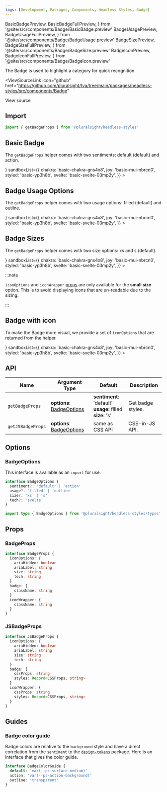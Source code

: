 ```yaml
---
tags: [Development, Packages, Components, Headless Styles, Badge]
---
```


<!-- TODO: As of 2.0.0-beta.17 live-codeblock do not support imports. -->
<!-- Keep an eye out so we can kill the components we are importing in. -->
<!-- https://docusaurus.io/docs/markdown-features/code-blocks#imports -->

  BasicBadgePreview,
  BasicBadgeFullPreview,
} from '@site/src/components/Badge/BasicBadge.preview'
  BadgeUsagePreview,
  BadgeUsageFullPreview,
} from '@site/src/components/Badge/BadgeUsage.preview'
  BadgeSizePreview,
  BadgeSizeFullPreview,
} from '@site/src/components/Badge/BadgeSize.preview'
  BadgeIconPreview,
  BadgeIconFullPreview,
} from '@site/src/components/Badge/BadgeIcon.preview'

The Badge is used to highlight a category for quick recognition.

<ViewSourceLink
  icon="github"
  href="https://github.com/pluralsight/tva/tree/main/packages/headless-styles/src/components/Badge"
>
  View source
</ViewSourceLink>

## Import

```javascript
import { getBadgeProps } from '@pluralsight/headless-styles'
```

## Basic Badge

The `getBadgeProps` helper comes with two sentiments: default (default) and action.

<BasicBadge />
<LiveExampleTabs
  fullCode={<BasicBadgeFullPreview />}
  sandboxList={{
    chakra: 'basic-chakra-gns4x8',
    joy: 'basic-mui-nbrcn0',
    styled: 'basic-yp3h8b',
    svelte: 'basic-svelte-03mp2y',
  }}
>
  <BasicBadgePreview />
</LiveExampleTabs>

## Badge Usage Options

The `getBadgeProps` helper comes with two usage options: filled (default) and outline.

<BadgeUsage />
<LiveExampleTabs
  fullCode={<BadgeUsageFullPreview />}
  sandboxList={{
    chakra: 'basic-chakra-gns4x8',
    joy: 'basic-mui-nbrcn0',
    styled: 'basic-yp3h8b',
    svelte: 'basic-svelte-03mp2y',
  }}
>
  <BadgeUsagePreview />
</LiveExampleTabs>

## Badge Sizes

The `getBadgeProps` helper comes with two size options: xs and s (default).

<BadgeSize />
<LiveExampleTabs
  fullCode={<BadgeSizeFullPreview />}
  sandboxList={{
    chakra: 'basic-chakra-gns4x8',
    joy: 'basic-mui-nbrcn0',
    styled: 'basic-yp3h8b',
    svelte: 'basic-svelte-03mp2y',
  }}
>
  <BadgeSizePreview />
</LiveExampleTabs>

:::note

`iconOptions` and `iconWrapper` [props](#badgeprops) are only available for the **small size** option. This is to avoid displaying icons that are un-readable due to the sizing.

:::

## Badge with icon

To make the Badge more visual, we provide a set of `iconOptions` that are returned from the helper.

<BadgeIcon />
<LiveExampleTabs
  fullCode={<BadgeIconFullPreview />}
  sandboxList={{
    chakra: 'basic-chakra-gns4x8',
    joy: 'basic-mui-nbrcn0',
    styled: 'basic-yp3h8b',
    svelte: 'basic-svelte-03mp2y',
  }}
>
  <BadgeIconPreview />
</LiveExampleTabs>

## API

| Name              | Argument Type                              | Default                                                            | Description       |
| ----------------- | ------------------------------------------ | ------------------------------------------------------------------ | ----------------- |
| `getBadgeProps`   | **options**: [BadgeOptions](#badgeoptions) | **sentiment**: 'default'<br />**usage:** filled<br />**size:** 's' | Get badge styles. |
| `getJSBadgeProps` | **options**: [BadgeOptions](#badgeoptions) | same as CSS API                                                    | CSS-in-JS API.    |

## Options

### BadgeOptions

This interface is available as an `import` for use.

```typescript
interface BadgeOptions {
  sentiment?: 'default' | 'action'
  usage?: 'filled' | 'outline'
  size?: 'xs' | 's'
  tech?: 'svelte'
}
```

```typescript title="Import example"
import type { BadgeOptions } from '@pluralsight/headless-styles/types'
```

## Props

### BadgeProps

```typescript
interface BadgeProps {
  iconOptions: {
    ariaHidden: boolean
    ariaLabel: string
    size: string
    tech: string
  }
  badge: {
    className: string
  }
  iconWrapper: {
    className: string
  }
}
```

### JSBadgeProps

```typescript
interface JSBadgeProps {
  iconOptions: {
    ariaHidden: boolean
    ariaLabel: string
    size: string
    tech: string
  }
  badge: {
    cssProps: string
    styles: Record<CSSProps, string>
  }
  iconWrapper: {
    cssProps: string
    styles: Record<CSSProps, string>
  }
}
```

## Guides

### Badge color guide

Badge colors are relative to the `background` style and have a direct correlation from the `sentiment` to the [`design-tokens`](../tokens/intro.md) package. Here is an interface that gives the color guide.

```typescript title="Example interface - does not exist in types"
interface BadgeColorGuide {
  default: 'var(--ps-surface-medium)'
  action: 'var(--ps-action-background)'
  outline: 'transparent'
}
```
